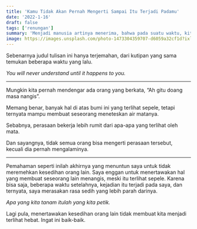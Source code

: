 ```yaml
---
title: 'Kamu Tidak Akan Pernah Mengerti Sampai Itu Terjadi Padamu'
date: '2022-1-16'
draft: false
tags: ['renungan']
summary: 'Menjadi manusia artinya menerima, bahwa pada suatu waktu, kita pasti terluka.'
image: https://images.unsplash.com/photo-1473304359707-d6059a32cf1d?ixlib=rb-1.2.1&ixid=MnwxMjA3fDB8MHxwaG90by1wYWdlfHx8fGVufDB8fHx8&fit=crop&auto=format
---
```


Sebenarnya judul tulisan ini hanya terjemahan, dari kutipan yang sama temukan beberapa waktu yang
lalu.

_You will never understand until it happens to you._

---

Mungkin kita pernah mendengar ada orang yang berkata, “Ah gitu doang masa nangis”.

Memang benar, banyak hal di atas bumi ini yang terlihat sepele, tetapi ternyata mampu membuat
seseorang meneteskan air matanya.

Sebabnya, perasaan bekerja lebih rumit dari apa-apa yang terlihat oleh mata.

Dan sayangnya, tidak semua orang bisa mengerti perasaan tersebut, kecuali dia pernah mengalaminya.

---

Pemahaman seperti inilah akhirnya yang menuntun saya untuk tidak meremehkan kesedihan orang lain.
Saya enggan untuk menertawakan hal yang membuat seseorang lain menangis, meski itu terlihat sepele.
Karena bisa saja, beberapa waktu setelahnya, kejadian itu terjadi pada saya, dan ternyata, saya
merasakan rasa sedih yang lebih parah darinya.

_Apa yang kita tanam itulah yang kita petik._

Lagi pula, menertawakan kesedihan orang lain tidak membuat kita menjadi terlihat hebat. Ingat ini
baik-baik.
